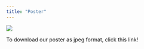 ```yaml
---
title: "Poster"
---
```


![](images/GeoNinjas_Poster.jpg){fig-align="center"}

To download our poster as jpeg format, click this link!
